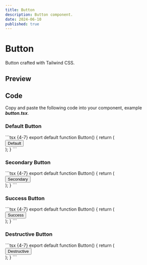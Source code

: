 ```yaml
---
title: Button
description: Button component.
date: 2024-06-10
published: true
---
```


# Button

Button crafted with Tailwind CSS.

## Preview

<ComponentPreview name="button" />

## Code

Copy and paste the following code into your component, example **_button.tsx_**.

### Default Button

<CodeBlockWrapper size="full">
```tsx {4-7}
export default function Button() {
  return (
    <section className="w-full h-full flex justify-center items-center gap-10">
      <button className="relative min-w-[5rem] px-4 py-2 rounded-[12px] bg-gradient-to-b from-[#282828] to-[#10100F] flex justify-center items-center border-2 border-[#10100F] outline outline-2 outline-offset-2 outline-transparent focus:outline-[#282828]">
        <span className="absolute w-[calc(100%-4px)] h-[calc(100%-4px)] rounded-[0.5rem] bg-gradient-to-b from-[#1e1e1c] to-[#10100F] group-hover:opacity-60 transition-all duration-300 ease-in-out"></span>
        <span className="z-10 text-xs text-white/80">Default</span>
      </button>
    </section>
  );
}
```
</CodeBlockWrapper>

### Secondary Button

<CodeBlockWrapper size="full">
```tsx {4-7}
export default function Button() {
  return (
    <section className="w-full h-full flex justify-center items-center gap-10">
      <button className="relative min-w-[5rem] px-4 py-2 rounded-[12px] bg-gradient-to-b from-[#c7c7c7] to-[#F7F7F7] flex justify-center items-center border-2 border-[#F7F7F7] outline outline-2 outline-offset-2 outline-transparent focus:outline-[#c7c7c7]">
        <span className="absolute w-[calc(100%-4px)] h-[calc(100%-4px)] rounded-[0.5rem] bg-gradient-to-b from-[#e4e4e4] to-[#F7F7F7] group-hover:opacity-60 transition-all duration-300 ease-in-out"></span>
        <span className="z-10 text-xs text-black/80">Secondary</span>
      </button>
    </section>
  );
}
```
</CodeBlockWrapper>

### Success Button

<CodeBlockWrapper size="full">
```tsx {4-7}
export default function Button() {
  return (
    <section className="w-full h-full flex justify-center items-center gap-10">
      <button className="group relative min-w-[5rem] px-4 py-2 rounded-[12px] bg-gradient-to-b from-[#d4ffe5] to-[#4dff94] flex justify-center items-center border-2 border-[#4dff94]  outline outline-2 outline-offset-2 outline-transparent focus:outline-[#d4ffe5]">
        <span className="absolute w-[calc(100%-4px)] h-[calc(100%-4px)] rounded-[0.5rem] bg-gradient-to-b from-[#9effc5] to-[#4dff94] group-hover:opacity-60 transition-all duration-300 ease-in-out"></span>
        <span className="z-10 text-xs text-[#0C5132]">Success</span>
      </button>
    </section>
  );
}
```
</CodeBlockWrapper>

### Destructive Button

<CodeBlockWrapper size="full">
```tsx {4-7}
export default function Button() {
  return (
    <section className="w-full h-full flex justify-center items-center gap-10">
      <button className="group relative min-w-[5rem] px-4 py-2 rounded-[12px] bg-gradient-to-b from-[#FED3D1] to-[#ff9a97] flex justify-center items-center border-2 border-[#ff9a97]  outline outline-2 outline-offset-2 outline-transparent focus:outline-[#FED3D1]">
        <span className="absolute w-[calc(100%-4px)] h-[calc(100%-4px)] rounded-[0.5rem] bg-gradient-to-b from-[#feb8b4] to-[#ff9a97] group-hover:opacity-60 transition-all duration-300 ease-in-out"></span>
        <span className="z-10 text-xs text-[#8D1F0B]">Destructive</span>
      </button>
    </section>
  );
}
```
</CodeBlockWrapper>
